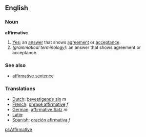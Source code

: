==English==

===Noun===
'''affirmative'''
#[[Yes]]; an [[answer]] that shows [[agreement]] or [[acceptance]].
#''(grammatical terminology)'': an answer that shows agreement or acceptance.

===See also===
*[[affirmative sentence]]

===Translations===
*[[Dutch]]: [[bevestigende zin]] ''m''
*[[French]]: [[phrase affirmative]] ''f''
*[[German]]: [[affirmative Satz]] ''m''
*[[Latin]]: [[]]
*[[Spanish]]: [[oración afirmativa]] ''f''

[[pl:Affirmative]]